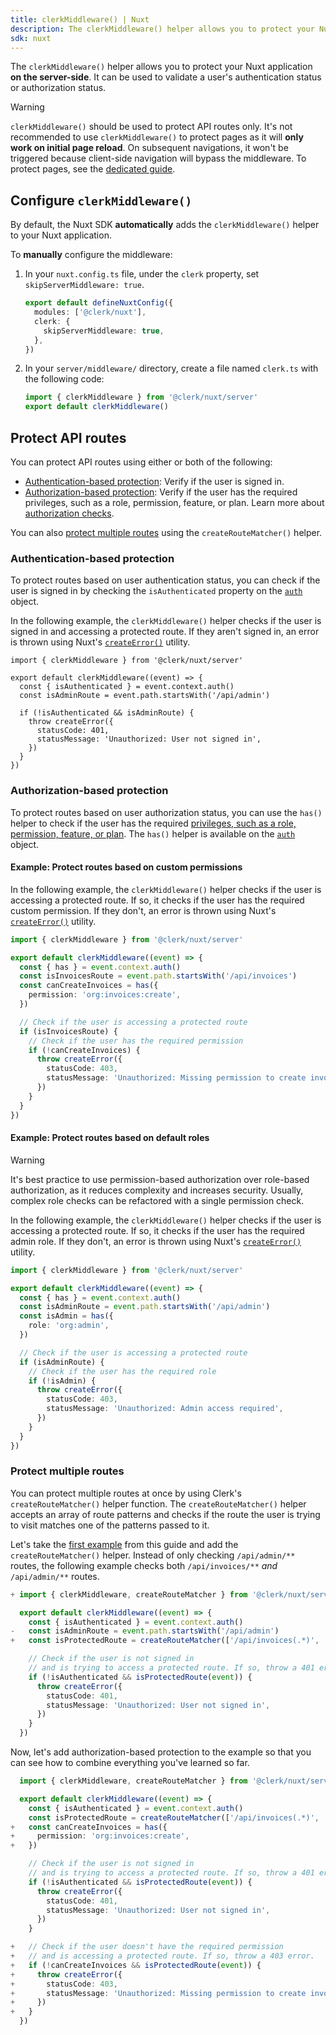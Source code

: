 ```yaml
---
title: clerkMiddleware() | Nuxt
description: The clerkMiddleware() helper allows you to protect your Nuxt application using middleware.
sdk: nuxt
---
```


The `clerkMiddleware()` helper allows you to protect your Nuxt application **on the server-side**. It can be used to validate a user's authentication status or authorization status.

> [!WARNING]
> `clerkMiddleware()` should be used to protect API routes only. It's not recommended to use `clerkMiddleware()` to protect pages as it will **only work on initial page reload**. On subsequent navigations, it won't be triggered because client-side navigation will bypass the middleware. To protect pages, see the [dedicated guide](/docs/references/nuxt/protect-pages).

## Configure `clerkMiddleware()`

By default, the Nuxt SDK **automatically** adds the `clerkMiddleware()` helper to your Nuxt application.

To **manually** configure the middleware:

1. In your `nuxt.config.ts` file, under the `clerk` property, set `skipServerMiddleware: true`.

   ```ts {{ filename: 'nuxt.config.ts', mark: [[3, 5]] }}
   export default defineNuxtConfig({
     modules: ['@clerk/nuxt'],
     clerk: {
       skipServerMiddleware: true,
     },
   })
   ```
1. In your `server/middleware/` directory, create a file named `clerk.ts` with the following code:

   ```ts {{ filename: 'server/middleware/clerk.ts' }}
   import { clerkMiddleware } from '@clerk/nuxt/server'
   export default clerkMiddleware()
   ```

## Protect API routes

You can protect API routes using either or both of the following:

- [Authentication-based protection](#authentication-based-protection): Verify if the user is signed in.
- [Authorization-based protection](#authorization-based-protection): Verify if the user has the required privileges, such as a role, permission, feature, or plan. Learn more about [authorization checks](/docs/guides/authorization-checks).

You can also [protect multiple routes](#protect-multiple-routes) using the `createRouteMatcher()` helper.

### Authentication-based protection

To protect routes based on user authentication status, you can check if the user is signed in by checking the `isAuthenticated` property on the [`auth`](/docs/references/nuxt/overview#auth-object) object.

In the following example, the `clerkMiddleware()` helper checks if the user is signed in and accessing a protected route. If they aren't signed in, an error is thrown using Nuxt's [`createError()`](https://nuxt.com/docs/api/utils/create-error) utility.

```tsx {{ filename: 'server/middleware/clerk.ts' }}
import { clerkMiddleware } from '@clerk/nuxt/server'

export default clerkMiddleware((event) => {
  const { isAuthenticated } = event.context.auth()
  const isAdminRoute = event.path.startsWith('/api/admin')

  if (!isAuthenticated && isAdminRoute) {
    throw createError({
      statusCode: 401,
      statusMessage: 'Unauthorized: User not signed in',
    })
  }
})
```

### Authorization-based protection

To protect routes based on user authorization status, you can use the `has()` helper to check if the user has the required [privileges, such as a role, permission, feature, or plan](/docs/guides/authorization-checks). The `has()` helper is available on the [`auth`](/docs/references/nuxt/overview#auth-object) object.

#### Example: Protect routes based on custom permissions

In the following example, the `clerkMiddleware()` helper checks if the user is accessing a protected route. If so, it checks if the user has the required custom permission. If they don't, an error is thrown using Nuxt's [`createError()`](https://nuxt.com/docs/api/utils/create-error) utility.

```ts {{ filename: 'server/middleware/clerk.ts' }}
import { clerkMiddleware } from '@clerk/nuxt/server'

export default clerkMiddleware((event) => {
  const { has } = event.context.auth()
  const isInvoicesRoute = event.path.startsWith('/api/invoices')
  const canCreateInvoices = has({
    permission: 'org:invoices:create',
  })

  // Check if the user is accessing a protected route
  if (isInvoicesRoute) {
    // Check if the user has the required permission
    if (!canCreateInvoices) {
      throw createError({
        statusCode: 403,
        statusMessage: 'Unauthorized: Missing permission to create invoices',
      })
    }
  }
})
```

#### Example: Protect routes based on default roles

> [!WARNING]
> It's best practice to use permission-based authorization over role-based authorization, as it reduces complexity and increases security. Usually, complex role checks can be refactored with a single permission check.

In the following example, the `clerkMiddleware()` helper checks if the user is accessing a protected route. If so, it checks if the user has the required admin role. If they don't, an error is thrown using Nuxt's [`createError()`](https://nuxt.com/docs/api/utils/create-error) utility.

```ts {{ filename: 'server/middleware/clerk.ts' }}
import { clerkMiddleware } from '@clerk/nuxt/server'

export default clerkMiddleware((event) => {
  const { has } = event.context.auth()
  const isAdminRoute = event.path.startsWith('/api/admin')
  const isAdmin = has({
    role: 'org:admin',
  })

  // Check if the user is accessing a protected route
  if (isAdminRoute) {
    // Check if the user has the required role
    if (!isAdmin) {
      throw createError({
        statusCode: 403,
        statusMessage: 'Unauthorized: Admin access required',
      })
    }
  }
})
```

### Protect multiple routes

You can protect multiple routes at once by using Clerk's `createRouteMatcher()` helper function. The `createRouteMatcher()` helper accepts an array of route patterns and checks if the route the user is trying to visit matches one of the patterns passed to it.

Let's take the [first example](#authentication-based-protection) from this guide and add the `createRouteMatcher()` helper. Instead of only checking `/api/admin/**` routes, the following example checks both `/api/invoices/**` _and_ `/api/admin/**` routes.

```ts {{ filename: 'server/middleware/clerk.ts' }}
+ import { clerkMiddleware, createRouteMatcher } from '@clerk/nuxt/server'

  export default clerkMiddleware((event) => {
    const { isAuthenticated } = event.context.auth()
-   const isAdminRoute = event.path.startsWith('/api/admin')
+   const isProtectedRoute = createRouteMatcher(['/api/invoices(.*)', '/api/admin(.*)'])

    // Check if the user is not signed in
    // and is trying to access a protected route. If so, throw a 401 error.
    if (!isAuthenticated && isProtectedRoute(event)) {
      throw createError({
        statusCode: 401,
        statusMessage: 'Unauthorized: User not signed in',
      })
    }
  })
```

Now, let's add authorization-based protection to the example so that you can see how to combine everything you've learned so far.

```ts {{ filename: 'server/middleware/clerk.ts' }}
  import { clerkMiddleware, createRouteMatcher } from '@clerk/nuxt/server'

  export default clerkMiddleware((event) => {
    const { isAuthenticated } = event.context.auth()
    const isProtectedRoute = createRouteMatcher(['/api/invoices(.*)', '/api/admin(.*)'])
+   const canCreateInvoices = has({
+     permission: 'org:invoices:create',
+   })

    // Check if the user is not signed in
    // and is trying to access a protected route. If so, throw a 401 error.
    if (!isAuthenticated && isProtectedRoute(event)) {
      throw createError({
        statusCode: 401,
        statusMessage: 'Unauthorized: User not signed in',
      })
    }

+   // Check if the user doesn't have the required permission
+   // and is accessing a protected route. If so, throw a 403 error.
+   if (!canCreateInvoices && isProtectedRoute(event)) {
+     throw createError({
+       statusCode: 403,
+       statusMessage: 'Unauthorized: Missing permission to create invoices',
+     })
+   }
  })
```
